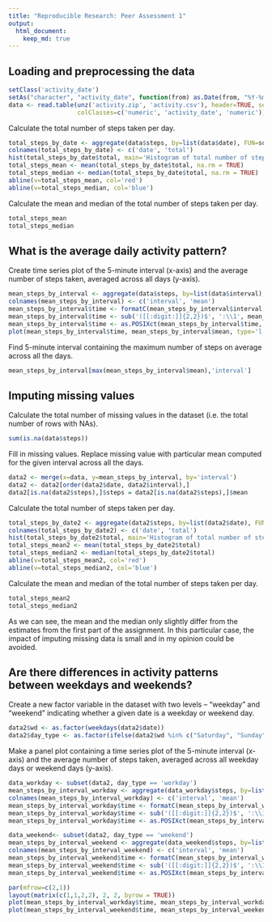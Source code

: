 ```yaml
---
title: "Reproducible Research: Peer Assessment 1"
output: 
  html_document:
    keep_md: true
---
```



## Loading and preprocessing the data

```r
setClass('activity_date')
setAs("character", "activity_date", function(from) as.Date(from, "%Y-%m-%d"))
data <- read.table(unz('activity.zip', 'activity.csv'), header=TRUE, sep=",", 
                   colClasses=c('numeric', 'activity_date', 'numeric'))
```


Calculate the total number of steps taken per day.

```r
total_steps_by_date <- aggregate(data$steps, by=list(data$date), FUN=sum)
colnames(total_steps_by_date) <- c('date', 'total')
hist(total_steps_by_date$total, main='Histogram of total number of steps taken each day', xlab=NULL)
total_steps_mean <- mean(total_steps_by_date$total, na.rm = TRUE)
total_steps_median <- median(total_steps_by_date$total, na.rm = TRUE)
abline(v=total_steps_mean, col='red')
abline(v=total_steps_median, col='blue')
```

Calculate the mean and median of the total number of steps taken per day.

```r
total_steps_mean
total_steps_median
```

## What is the average daily activity pattern?

Create time series plot of the 5-minute interval (x-axis) and the average number of steps taken, averaged across all days (y-axis).

```r
mean_steps_by_interval <- aggregate(data$steps, by=list(data$interval), FUN=mean, na.rm=TRUE)
colnames(mean_steps_by_interval) <- c('interval', 'mean')
mean_steps_by_interval$time <- formatC(mean_steps_by_interval$interval, width=4, format='d', flag='0')
mean_steps_by_interval$time <- sub('([[:digit:]]{2,2})$', ':\\1', mean_steps_by_interval$time)
mean_steps_by_interval$time <- as.POSIXct(mean_steps_by_interval$time, format='%H:%M')
plot(mean_steps_by_interval$time, mean_steps_by_interval$mean, type='l', xlab='time', ylab='mean')
```

Find 5-minute interval containing the maximum number of steps on average across all the days.

```r
mean_steps_by_interval[max(mean_steps_by_interval$mean),'interval']
```

## Imputing missing values

Calculate the total number of missing values in the dataset (i.e. the total number of rows with NAs).

```r
sum(is.na(data$steps))
```

Fill in missing values. Replace missing value with particular mean computed for the given interval across all the days.

```r
data2 <- merge(x=data, y=mean_steps_by_interval, by='interval')
data2 <- data2[order(data2$date, data2$interval),]
data2[is.na(data2$steps),]$steps = data2[is.na(data2$steps),]$mean
```

Calculate the total number of steps taken per day.

```r
total_steps_by_date2 <- aggregate(data2$steps, by=list(data2$date), FUN=sum)
colnames(total_steps_by_date2) <- c('date', 'total')
hist(total_steps_by_date2$total, main='Histogram of total number of steps taken each day', xlab='Number of steps each day')
total_steps_mean2 <- mean(total_steps_by_date2$total)
total_steps_median2 <- median(total_steps_by_date2$total)
abline(v=total_steps_mean2, col='red')
abline(v=total_steps_median2, col='blue')
```

Calculate the mean and median of the total number of steps taken per day.

```r
total_steps_mean2
total_steps_median2
```

As we can see, the mean and the median only slightly differ from the estimates from the first part of 
the assignment. In this particular case, the impact of imputing missing data is small and in my
opinion could be avoided.

## Are there differences in activity patterns between weekdays and weekends?

Create a new factor variable in the dataset with two levels – “weekday” and “weekend” indicating whether a given date is a weekday or weekend day.

```r
data2$wd <- as.factor(weekdays(data2$date))
data2$day_type <- as.factor(ifelse(data2$wd %in% c("Saturday", "Sunday"), "weekend", "workday"))
```

Make a panel plot containing a time series plot of the 5-minute interval (x-axis) and the average number of steps taken, averaged across all weekday days or weekend days (y-axis).

```r
data_workday <- subset(data2, day_type == 'workday')
mean_steps_by_interval_workday <- aggregate(data_workday$steps, by=list(data_workday$interval), FUN=mean)
colnames(mean_steps_by_interval_workday) <- c('interval', 'mean')
mean_steps_by_interval_workday$time <- formatC(mean_steps_by_interval_workday$interval, width=4, format='d', flag='0')
mean_steps_by_interval_workday$time <- sub('([[:digit:]]{2,2})$', ':\\1', mean_steps_by_interval_workday$time)
mean_steps_by_interval_workday$time <- as.POSIXct(mean_steps_by_interval_workday$time, format='%H:%M')

data_weekend<- subset(data2, day_type == 'weekend')
mean_steps_by_interval_weekend <- aggregate(data_weekend$steps, by=list(data_weekend$interval), FUN=mean)
colnames(mean_steps_by_interval_weekend) <- c('interval', 'mean')
mean_steps_by_interval_weekend$time <- formatC(mean_steps_by_interval_weekend$interval, width=4, format='d', flag='0')
mean_steps_by_interval_weekend$time <- sub('([[:digit:]]{2,2})$', ':\\1', mean_steps_by_interval_weekend$time)
mean_steps_by_interval_weekend$time <- as.POSIXct(mean_steps_by_interval_weekend$time, format='%H:%M')

par(mfrow=c(2,1))
layout(matrix(c(1,1,2,2), 2, 2, byrow = TRUE))
plot(mean_steps_by_interval_workday$time, mean_steps_by_interval_workday$mean, type='l', ylim=c(0,250), xlab='time', ylab='mean', main='Workdays')
plot(mean_steps_by_interval_weekend$time, mean_steps_by_interval_weekend$mean, type='l', ylim=c(0,250), xlab='time', ylab='mean', main='Weekends')
```